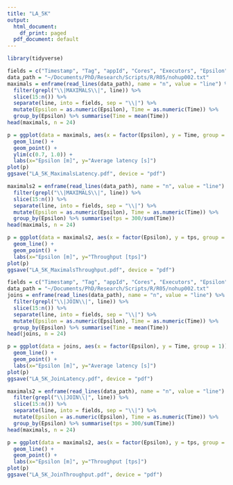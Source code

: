 ```yaml
---
title: "LA_5K"
output:
  html_document:
    df_print: paged
  pdf_document: default
---
```


```r
library(tidyverse)
```

```r
fields = c("Timestamp", "Tag", "appId", "Cores", "Executors", "Epsilon", "Mu", "Partitions", "Time", "N")
data_path = "~/Documents/PhD/Research/Scripts/R/R05/nohup002.txt"
maximals = enframe(read_lines(data_path), name = "n", value = "line") %>% select(line) %>% 
  filter(grepl("\\|MAXIMALS\\|", line)) %>%
  slice(15:n()) %>%
  separate(line, into = fields, sep = "\\|") %>%
  mutate(Epsilon = as.numeric(Epsilon), Time = as.numeric(Time)) %>%
  group_by(Epsilon) %>% summarise(Time = mean(Time))
head(maximals, n = 24)

p = ggplot(data = maximals, aes(x = factor(Epsilon), y = Time, group = 1)) +
  geom_line() +
  geom_point() +
  ylim(c(0.7, 1.0)) +
  labs(x="Epsilon [m]", y="Average latency [s]") 
plot(p)
ggsave("LA_5K_MaximalsLatency.pdf", device = "pdf")

maximals2 = enframe(read_lines(data_path), name = "n", value = "line") %>% select(line) %>% 
  filter(grepl("\\|MAXIMALS\\|", line)) %>%
  slice(15:n()) %>%
  separate(line, into = fields, sep = "\\|") %>%
  mutate(Epsilon = as.numeric(Epsilon), Time = as.numeric(Time)) %>%
  group_by(Epsilon) %>% summarise(tps = 300/sum(Time))
head(maximals, n = 24)

p = ggplot(data = maximals2, aes(x = factor(Epsilon), y = tps, group = 1)) +
  geom_line() +
  geom_point() +
  labs(x="Epsilon [m]", y="Throughput [tps]") 
plot(p)
ggsave("LA_5K_MaximalsThroughput.pdf", device = "pdf")

```

```r
fields = c("Timestamp", "Tag", "appId", "Cores", "Executors", "Epsilon", "Mu", "Partitions", "Time", "N")
data_path = "~/Documents/PhD/Research/Scripts/R/R05/nohup002.txt"
joins = enframe(read_lines(data_path), name = "n", value = "line") %>% select(line) %>% 
  filter(grepl("\\|JOIN\\|", line)) %>%
  slice(15:n()) %>%
  separate(line, into = fields, sep = "\\|") %>%
  mutate(Epsilon = as.numeric(Epsilon), Time = as.numeric(Time)) %>%
  group_by(Epsilon) %>% summarise(Time = mean(Time))
head(joins, n = 24)

p = ggplot(data = joins, aes(x = factor(Epsilon), y = Time, group = 1)) +
  geom_line() +
  geom_point() +
  labs(x="Epsilon [m]", y="Average latency [s]") 
plot(p)
ggsave("LA_5K_JoinLatency.pdf", device = "pdf")

maximals2 = enframe(read_lines(data_path), name = "n", value = "line") %>% select(line) %>% 
  filter(grepl("\\|JOIN\\|", line)) %>%
  slice(15:n()) %>%
  separate(line, into = fields, sep = "\\|") %>%
  mutate(Epsilon = as.numeric(Epsilon), Time = as.numeric(Time)) %>%
  group_by(Epsilon) %>% summarise(tps = 300/sum(Time))
head(maximals, n = 24)

p = ggplot(data = maximals2, aes(x = factor(Epsilon), y = tps, group = 1)) +
  geom_line() +
  geom_point() +
  labs(x="Epsilon [m]", y="Throughput [tps]") 
plot(p)
ggsave("LA_5K_JoinThroughput.pdf", device = "pdf")

```